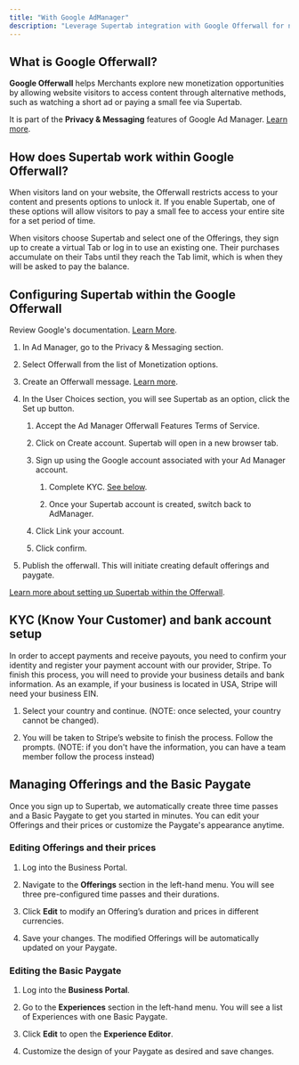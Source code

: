 ```yaml
---
title: "With Google AdManager"
description: "Leverage Supertab integration with Google Offerwall for no-code monetization within Google AdManager. "
---
```


## **What is Google Offerwall?**

**Google Offerwall** helps Merchants explore new monetization opportunities by allowing website visitors to access content through alternative methods, such as watching a short ad or paying a small fee via Supertab.&#x20;

It is part of the **Privacy & Messaging** features of Google Ad Manager. [Learn more](https://support.google.com/admanager/answer/11897778).

## **How does Supertab work within Google Offerwall?**

When visitors land on your website, the Offerwall restricts access to your content and presents options to unlock it. If you enable Supertab, one of these options will allow visitors to pay a small fee to access your entire site for a set period of time.

When visitors choose Supertab and select one of the Offerings, they sign up to create a virtual Tab or log in to use an existing one. Their purchases accumulate on their Tabs until they reach the Tab limit, which is when they will be asked to pay the balance.&#x20;

## **Configuring Supertab within the Google Offerwall**

Review Google's documentation. [Learn More](https://support.google.com/admanager/answer/12367687?hl=en\&ref_topic=13821812\&sjid=8896807766023023081-NC).

1. In Ad Manager, go to the Privacy & Messaging section. 

2. Select Offerwall from the list of Monetization options.

3. Create an Offerwall message. [Learn more](https://support.google.com/admanager/answer/11897778).&#x20;

4. In the User Choices section, you will see Supertab as an option, click the Set up button.  

   1. Accept the Ad Manager Offerwall Features Terms of Service.

   2. Click on Create account. Supertab will open in a new browser tab.

   3. Sign up using the Google account associated with your Ad Manager account.

      1. Complete KYC. <a href="#kyc-know-your-customer-and-bank-account-setup" target="_self">See below</a>.

      2. Once your Supertab account is created, switch back to AdManager.

   4. Click Link your account.

   5. Click confirm.

7. Publish the offerwall. This will initiate creating default offerings and paygate. 

[Learn more about setting up Supertab within the Offerwall](https://support.google.com/admanager/answer/12367687).


## **KYC (Know Your Customer) and bank account setup**
     
In order to accept payments and receive payouts, you need to confirm your identity and register your payment account with our provider, Stripe. To finish this process, you will need to provide your business details and bank information. As an example, if your business is located in USA, Stripe will need your business EIN.

   1. Select your country and continue. (NOTE: once selected, your country cannot be changed).

   2. You will be taken to Stripe’s website to finish the process. Follow the prompts. (NOTE: if you don't have the information, you can have a team member follow the process instead)


## **Managing Offerings and the Basic Paygate**

Once you sign up to Supertab, we automatically create three time passes and a Basic Paygate to get you started in minutes. You can edit your Offerings and their prices or customize the Paygate's appearance anytime.

### Editing Offerings and their prices

1. Log into the Business Portal.

2. Navigate to the **Offerings** section in the left-hand menu. You will see three pre-configured time passes and their durations.

3. Click **Edit** to modify an Offering’s duration and prices in different currencies.

4. Save your changes. The modified Offerings will be automatically updated on your Paygate.

### Editing the Basic Paygate

1. Log into the **Business Portal**.

2. Go to the **Experiences** section in the left-hand menu. You will see a list of Experiences with one Basic Paygate.

3. Click **Edit** to open the **Experience Editor**.

4. Customize the design of your Paygate as desired and save changes.
